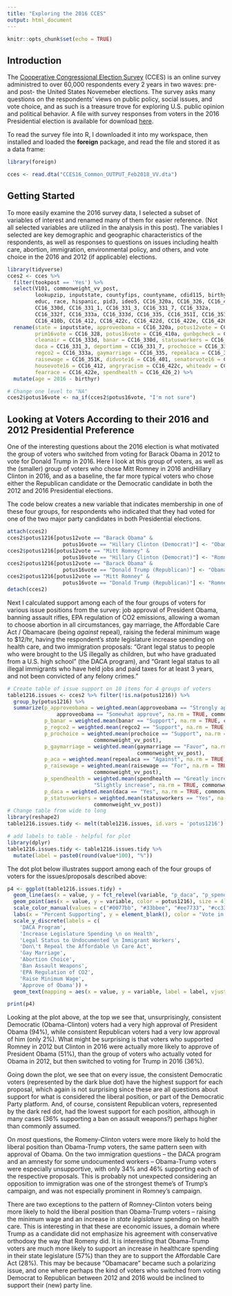 ```yaml
---
title: "Exploring the 2016 CCES"
output: html_document
---
```


```r
knitr::opts_chunk$set(echo = TRUE)
```

## Introduction 

The [Cooperative Congressional Election Survey](https://cces.gov.harvard.edu) (CCES) is an online survey administred to over 60,000 respondents every 2 years in two waves: pre- and post- the United States Novemeber elections. The survey asks many questions on the respondents' views on public policy, social issues, and vote choice, and as such is a treasure trove for exploring U.S. public opinion and political behavior. A file with survey responses from voters in the 2016 Presidential election is available for download [here](https://dataverse.harvard.edu/dataset.xhtml?persistentId=doi%3A10.7910/DVN/GDF6Z0).

To read the survey file into R, I downloaded it into my workspace, then installed and loaded the **foreign** package, and read the file and stored it as a data frame: 
```r
library(foreign)

cces <- read.dta("CCES16_Common_OUTPUT_Feb2018_VV.dta")

```

## Getting Started 

To more easily examine the 2016 survey data, I selected a subset of variables of interest and renamed many of them for easier reference. (Not all selected variables are utilized in the analysis in this post). The variables I selected are key demographic and geographic characteristics of the respondents, as well as responses to questions on issues including health care, abortion, immigration, environmental policy, and others, and vote choice in the 2016 and 2012 (if applicable) elections.

```r
library(tidyverse)
cces2 <- cces %>%
  filter(tookpost == 'Yes') %>%
  select(V101, commonweight_vv_post,
         lookupzip, inputstate, countyfips, countyname, cdid115, birthyr, gender,
         educ, race, hispanic, pid3, ideo5, CC16_320a, CC16_326, CC16_410a, CC16_328, CC16_330a, 
         CC16_330d, CC16_331_1, CC16_331_3, CC16_331_7, CC16_332a,
         CC16_332f, CC16_333a, CC16_333d, CC16_335, CC16_351I, CC16_351K, CC16_401, 
         CC16_410b, CC16_412, CC16_422c, CC16_422d, CC16_422e, CC16_426_2) %>%
  rename(state = inputstate, approveobama = CC16_320a, potus12vote = CC16_326,
         prim16vote = CC16_328, potus16vote = CC16_410a, gunbgcheck = CC16_330a, 
         cleanair = CC16_333d, banar = CC16_330d, statusworkers = CC16_331_1, 
         daca = CC16_331_3, deportimm = CC16_331_7, prochoice = CC16_332a, banabortion = CC16_332f,
         regco2 = CC16_333a, gaymarriage = CC16_335, repealaca = CC16_351I, 
         raisewage = CC16_351K, didvote16 = CC16_401, senatorvote16 = CC16_410b, 
         housevote16 = CC16_412, angryracism = CC16_422c, whiteadv = CC16_422d, 
         fearrace = CC16_422e, spendhealth = CC16_426_2) %>%
  mutate(age = 2016 - birthyr)

# Change one level to "NA"
cces2$potus16vote <- na_if(cces2$potus16vote, "I'm not sure")
```

## Looking at Voters According to their 2016 and 2012 Presidential Preference

One of the interesting questions about the 2016 election is what motivated the group of voters who switched from voting for Barack Obama in 2012 to vote for Donald Trump in 2016. Here I look at this group of voters, as well as the (smaller) group of voters who chose Mitt Romney in 2016 andHillary Clinton in 2016, and as a baseline, the far more typical voters who chose either the Republican candidate or the Democratic candidate in both the 2012 and 2016 Presidential elections.

The code below creates a new variable that indicates membership in one of these four groups, for respondents who indicated that they had voted for one of the two major party candidates in both Presidential elections.

```r
attach(cces2)
cces2$potus1216[potus12vote == "Barack Obama" &
                  potus16vote == "Hillary Clinton (Democrat)"] <- "Obama - Clinton"
cces2$potus1216[potus12vote == "Mitt Romney" & 
                  potus16vote == "Hillary Clinton (Democrat)"] <- "Romney - Clinton"
cces2$potus1216[potus12vote == "Barack Obama" &
                  potus16vote == "Donald Trump (Republican)"] <- "Obama - Trump"
cces2$potus1216[potus12vote == "Mitt Romney" & 
                  potus16vote == "Donald Trump (Republican)"] <- "Romney - Trump"
detach(cces2)
```

Next I calculated support among each of the four groups of voters for various issue positions from the survey: job approval of President Obama, banning assault rifles, EPA regulation of CO2 emissions, allowing a woman to choose abortion in all circumstances, gay marriage, the Affordable Care Act / Obamacare (being *against* repeal), raising the federal minimum wage to $12/hr, having the respondent's *state* legislature increase spending on health care, and two immigration proposals: "Grant legal status to people who were brought to the US illegally as children, but who have graduated from a U.S. high school" (the DACA program), and "Grant legal status to all illegal immigrants who have held jobs and paid taxes for at least 3 years, and not been convicted of any felony crimes."

```r
# Create table of issue support on 10 items for 4 groups of voters
table1216.issues <- cces2 %>% filter(!is.na(potus1216)) %>%
  group_by(potus1216) %>%
  summarize(p_approveobama = weighted.mean(approveobama == "Strongly approve" |
                approveobama == "Somewhat approve", na.rm = TRUE, commonweight_vv_post),
            p_banar = weighted.mean(banar == "Support", na.rm = TRUE, commonweight_vv_post),
            p_regco2 = weighted.mean(regco2 == "Support", na.rm = TRUE, commonweight_vv_post),
            p_prochoice = weighted.mean(prochoice == "Support", na.rm = TRUE,
                            commonweight_vv_post), 
            p_gaymarriage = weighted.mean(gaymarriage == "Favor", na.rm = TRUE,
                                          commonweight_vv_post), 
            p_aca = weighted.mean(repealaca == "Against", na.rm = TRUE, commonweight_vv_post),
            p_raisewage = weighted.mean(raisewage == "For", na.rm = TRUE, 
                            commonweight_vv_post),
            p_spendhealth = weighted.mean(spendhealth == "Greatly increase" | spendhealth == 
                            "Slightly increase", na.rm = TRUE, commonweight_vv_post),
            p_daca = weighted.mean(daca == "Yes", na.rm = TRUE, commonweight_vv_post),
            p_statusworkers = weighted.mean(statusworkers == "Yes", na.rm = TRUE, 
                            commonweight_vv_post))
# Change table from wide to long
library(reshape2)     
table1216.issues.tidy <- melt(table1216.issues, id.vars = 'potus1216')

# add labels to table - helpful for plot
library(dplyr)
table1216.issues.tidy <- table1216.issues.tidy %>%
  mutate(label = paste0(round(value*100), "%"))

```


The dot plot below illustrates support among each of the four groups of voters for the issues/proposals described above: 

```r
p4 <- ggplot(table1216.issues.tidy) +
  geom_line(aes(x = value, y = fct_relevel(variable, "p_daca", "p_spendhealth", "p_statusworkers", "p_aca", "p_gaymarriage","p_prochoice","p_banar", "p_regco2", "p_raisewage","p_approveobama"))) +
  geom_point(aes(x = value, y = variable, color = potus1216), size = 4) +
  scale_color_manual(values = c("#0077bb", "#33bbee", "#ee7733", "#cc3311")) + 
  labs(x = "Percent Supporting", y = element_blank(), color = "Vote in '12 & '16") +
  scale_y_discrete(labels = c(
    'DACA Program',
    'Increase Legislature Spending \n on Health',
    'Legal Status to Undocumented \n Immigrant Workers',
    'Don\'t Repeal the Affordable \n Care Act',
    'Gay Marriage',
    'Abortion Choice',
    'Ban Assault Weapons',
    'EPA Regulation of CO2',
    'Raise Minimum Wage',
    'Approve of Obama')) +
  geom_text(mapping = aes(x = value, y = variable, label = label, vjust = 2), size = 3)

print(p4)
```

Looking at the plot above, at the top we see that, unsurprisingly, consistent Democratic (Obama-Clinton) voters had a very high approval of President Obama (94%), while consistent Republican voters had a very low approval of him (only 2%). What might be surprising is that voters who supported Romney in 2012 but Clinton in 2016 were actually more likely to approve of President Obama (51%), than the group of voters who actually voted for Obama in 2012, but then switched to voting for Trump in 2016 (36%).

Going down the plot, we see that on every issue, the consistent Democratic voters (represented by the dark blue dot) have the highest support for each proposal, which again is not surprising since these are all questions about support for what is considered the liberal position, or part of the Democratic Party platform. And, of course, consistent Republican voters, represented by the dark red dot, had the lowest support for each position, although in many cases (36% supporting a ban on assault weapons?) perhaps higher than commonly assumed. 

On *most* questions, the Romeny-Clinton voters were more likely to hold the liberal position than Obama-Trump voters, the same pattern seen with approval of Obama. On the two immigration questions -- the DACA program and an amnesty for some undocumented workers -- Obama-Trump voters were especially unsupportive, with only 34% and 46% supporting each of the respective proposals. This is probably not unexpected considering an opposition to immigration was one of the strongest theme's of Trump's campaign, and was not especially prominent in Romney's campaign. 

There are two exceptions to the pattern of Romney-Clinton voters being more likely to hold the liberal position than Obama-Trump voters -- raising the minimum wage and an increase in *state legislature* spending on health care. This is interesting in that these are economic issues, a domain where Trump as a candidate did not emphasize his agreement with conservative orthodoxy the way that Romeny did. It is  interesting that Obama-Trump voters are much more likely to support an increase in healthcare spending in their state legislature (57%) than they are to support the Affordable Care Act (28%). This may be because "Obamacare" became such a polarizing issue, and one where perhaps the kind of voters who switched from voting Democrat to Republican between 2012 and 2016 would be inclined to support their (new) party line.
